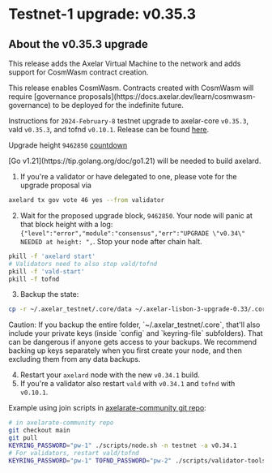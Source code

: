 # Testnet-1 upgrade: v0.35.3


## About the v0.35.3 upgrade

This release adds the Axelar Virtual Machine to the network and adds support for CosmWasm contract creation.

<Callout type="warning" emoji="⚠️">
  This release enables CosmWasm. Contracts created with CosmWasm will require [governance proposals](https://docs.axelar.dev/learn/cosmwasm-governance) to be deployed for the indefinite future. 
</Callout>

Instructions for `2024-February-8` testnet upgrade to axelar-core `v0.35.3`, vald `v0.35.3`, and tofnd `v0.10.1`.
Release can be found [here](https://github.com/axelarnetwork/axelar-core/releases/tag/v0.35.3).

Upgrade height `9462850` [countdown](https://testnet.mintscan.io/axelar-testnet/blocks/9462850)

<Callout type="warning" emoji="⚠️">
  [Go v1.21](https://tip.golang.org/doc/go1.21) will be needed to build axelard.
</Callout>


1. If you're a validator or have delegated to one, please vote for the upgrade proposal via

```bash
axelard tx gov vote 46 yes --from validator
```

2. Wait for the proposed upgrade block, `9462850`. Your node will panic at that block height with a log: `{"level":"error","module":"consensus","err":"UPGRADE \"v0.34\" NEEDED at height: ",`. Stop your node after chain halt.

```bash
pkill -f 'axelard start'
# Validators need to also stop vald/tofnd
pkill -f 'vald-start'
pkill -f tofnd
```

3. Backup the state:

```bash
cp -r ~/.axelar_testnet/.core/data ~/.axelar-lisbon-3-upgrade-0.33/.core/data
```

<Callout type="warning" emoji="⚠️">
  Caution: If you backup the entire folder, `~/.axelar_testnet/.core`, that'll
  also include your private keys (inside `config` and `keyring-file`
  subfolders). That can be dangerous if anyone gets access to your backups. We
  recommend backing up keys separately when you first create your node, and then
  excluding them from any data backups.
</Callout>

4. Restart your `axelard` node with the new `v0.34.1` build.
5. If you're a validator also restart `vald` with `v0.34.1` and `tofnd` with `v0.10.1`.

Example using join scripts in [axelarate-community git repo](https://github.com/axelarnetwork/axelarate-community):

```bash
# in axelarate-community repo
git checkout main
git pull
KEYRING_PASSWORD="pw-1" ./scripts/node.sh -n testnet -a v0.34.1
# For validators, restart vald/tofnd
KEYRING_PASSWORD="pw-1" TOFND_PASSWORD="pw-2" ./scripts/validator-tools-host.sh -n testnet -a v0.34.1 -q v0.10.1